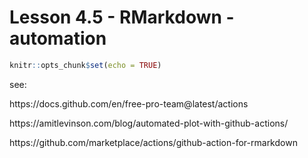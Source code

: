 # Lesson 4.5 - RMarkdown - automation {#rmarkdownautomate}

```r
knitr::opts_chunk$set(echo = TRUE)
```





see:

https://docs.github.com/en/free-pro-team@latest/actions

https://amitlevinson.com/blog/automated-plot-with-github-actions/

https://github.com/marketplace/actions/github-action-for-rmarkdown
